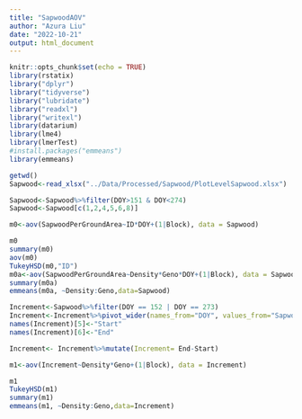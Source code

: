 ```yaml
---
title: "SapwoodAOV"
author: "Azura Liu"
date: "2022-10-21"
output: html_document
---
```



```r
knitr::opts_chunk$set(echo = TRUE)
library(rstatix)
library("dplyr")
library("tidyverse")
library("lubridate")
library("readxl")
library("writexl")
library(datarium)
library(lme4)
library(lmerTest)
#install.packages("emmeans")
library(emmeans)

getwd()
Sapwood<-read_xlsx("../Data/Processed/Sapwood/PlotLevelSapwood.xlsx")

```

```r
Sapwood<-Sapwood%>%filter(DOY>151 & DOY<274)
Sapwood<-Sapwood[c(1,2,4,5,6,8)]

m0<-aov(SapwoodPerGroundArea~ID*DOY+(1|Block), data = Sapwood)

m0
summary(m0)
aov(m0)
TukeyHSD(m0,"ID")
m0a<-aov(SapwoodPerGroundArea~Density*Geno*DOY+(1|Block), data = Sapwood)
summary(m0a)
emmeans(m0a, ~Density:Geno,data=Sapwood)

```

```r
Increment<-Sapwood%>%filter(DOY == 152 | DOY == 273)
Increment<-Increment%>%pivot_wider(names_from="DOY", values_from="SapwoodPerGroundArea")
names(Increment)[5]<-"Start"
names(Increment)[6]<-"End"

Increment<- Increment%>%mutate(Increment= End-Start)

m1<-aov(Increment~Density*Geno+(1|Block), data = Increment)

m1
TukeyHSD(m1)
summary(m1)
emmeans(m1, ~Density:Geno,data=Increment)
```
